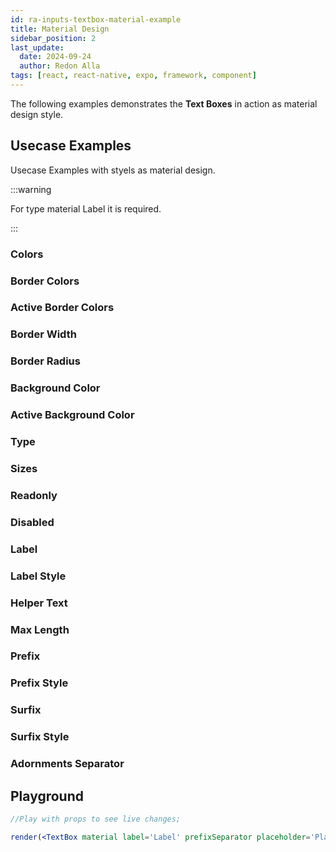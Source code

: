 ```yaml
---
id: ra-inputs-textbox-material-example
title: Material Design
sidebar_position: 2
last_update:
  date: 2024-09-24
  author: Redon Alla
tags: [react, react-native, expo, framework, component]
---
```


The following examples demonstrates the **Text Boxes** in action as material design style.

## Usecase Examples

Usecase Examples with styels as material design.

:::warning

For type material Label it is required.

:::

### Colors


<Colors />

### Border Colors


<BorderColors />

### Active Border Colors


<ActiveBorderColors />

### Border Width


<BorderWidth />

### Border Radius


<BorderRadius />

### Background Color


<BackgroundColor />

### Active Background Color


<ActiveBackgroundColor />

### Type


<Type />

### Sizes


<Sizes />

### Readonly


<Readonly />

### Disabled


<Disabled />


### Label


<Label />

### Label Style


<LabelStyle />

### Helper Text


<HelperText />

### Max Length


<MaxLength />

### Prefix


<Prefix />


### Prefix Style


<PrefixStyle />

### Surfix


<Surfix />

### Surfix Style


<SurfixStyle />

### Adornments Separator


<AdornmentSeparator />

## Playground

```jsx live noInline
//Play with props to see live changes;

render(<TextBox material label='Label' prefixSeparator placeholder='Play with props to see live changes' color='primary' borderColor='crimson' borderWidth='thick' radius='full' size='large' prefix="star"/>);
```